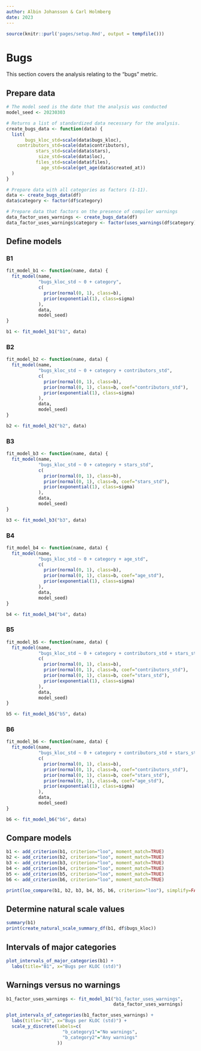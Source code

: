 ```yaml
---
author: Albin Johansson & Carl Holmberg
date: 2023
---
```


```r
source(knitr::purl('pages/setup.Rmd', output = tempfile()))
```

# Bugs

This section covers the analysis relating to the "bugs" metric.

## Prepare data

```r
# The model seed is the date that the analysis was conducted
model_seed <- 20230303

# Returns a list of standardized data necessary for the analysis.
create_bugs_data <- function(data) {
  list(
       bugs_kloc_std=scale(data$bugs_kloc),
    contributors_std=scale(data$contributors),
           stars_std=scale(data$stars),
            size_std=scale(data$loc),
           files_std=scale(data$files),
             age_std=scale(get_age(data$created_at))
  )
}

# Prepare data with all categories as factors (1-11).
data <- create_bugs_data(df)
data$category <- factor(df$category)

# Prepare data that factors on the presence of compiler warnings
data_factor_uses_warnings <- create_bugs_data(df)
data_factor_uses_warnings$category <- factor(uses_warnings(df$category))
```

## Define models

### B1

```r
fit_model_b1 <- function(name, data) {
  fit_model(name,
            "bugs_kloc_std ~ 0 + category",
            c(
              prior(normal(0, 1), class=b),
              prior(exponential(1), class=sigma)
            ),
            data,
            model_seed)
}

b1 <- fit_model_b1("b1", data)
```

### B2

```r
fit_model_b2 <- function(name, data) {
  fit_model(name,
            "bugs_kloc_std ~ 0 + category + contributors_std",
            c(
              prior(normal(0, 1), class=b),
              prior(normal(0, 1), class=b, coef="contributors_std"),
              prior(exponential(1), class=sigma)
            ),
            data,
            model_seed)
}

b2 <- fit_model_b2("b2", data)
```

### B3

```r
fit_model_b3 <- function(name, data) {
  fit_model(name,
            "bugs_kloc_std ~ 0 + category + stars_std",
            c(
              prior(normal(0, 1), class=b),
              prior(normal(0, 1), class=b, coef="stars_std"),
              prior(exponential(1), class=sigma)
            ),
            data,
            model_seed)
}

b3 <- fit_model_b3("b3", data)
```

### B4

```r
fit_model_b4 <- function(name, data) {
  fit_model(name,
            "bugs_kloc_std ~ 0 + category + age_std",
            c(
              prior(normal(0, 1), class=b),
              prior(normal(0, 1), class=b, coef="age_std"),
              prior(exponential(1), class=sigma)
            ),
            data,
            model_seed)
}

b4 <- fit_model_b4("b4", data)
```

### B5

```r
fit_model_b5 <- function(name, data) {
  fit_model(name,
            "bugs_kloc_std ~ 0 + category + contributors_std + stars_std",
            c(
              prior(normal(0, 1), class=b),
              prior(normal(0, 1), class=b, coef="contributors_std"),
              prior(normal(0, 1), class=b, coef="stars_std"),
              prior(exponential(1), class=sigma)
            ),
            data,
            model_seed)
}

b5 <- fit_model_b5("b5", data)
```

### B6

```r
fit_model_b6 <- function(name, data) {
  fit_model(name,
            "bugs_kloc_std ~ 0 + category + contributors_std + stars_std + age_std",
            c(
              prior(normal(0, 1), class=b),
              prior(normal(0, 1), class=b, coef="contributors_std"),
              prior(normal(0, 1), class=b, coef="stars_std"),
              prior(normal(0, 1), class=b, coef="age_std"),
              prior(exponential(1), class=sigma)
            ),
            data,
            model_seed)
}

b6 <- fit_model_b6("b6", data)
```

## Compare models

```r
b1 <- add_criterion(b1, criterion="loo", moment_match=TRUE)
b2 <- add_criterion(b2, criterion="loo", moment_match=TRUE)
b3 <- add_criterion(b3, criterion="loo", moment_match=TRUE)
b4 <- add_criterion(b4, criterion="loo", moment_match=TRUE)
b5 <- add_criterion(b5, criterion="loo", moment_match=TRUE)
b6 <- add_criterion(b6, criterion="loo", moment_match=TRUE)

print(loo_compare(b1, b2, b3, b4, b5, b6, criterion="loo"), simplify=FALSE)
```

## Determine natural scale values

```r
summary(b1)
print(create_natural_scale_summary_df(b1, df$bugs_kloc))
```

## Intervals of major categories

```r
plot_intervals_of_major_categories(b1) +
  labs(title="B1", x="Bugs per KLOC (std)")
```

## Warnings versus no warnings

```r
b1_factor_uses_warnings <- fit_model_b1("b1_factor_uses_warnings",
                                        data_factor_uses_warnings)

plot_intervals_of_categories(b1_factor_uses_warnings) +
  labs(title="B1", x="Bugs per KLOC (std)") +
  scale_y_discrete(labels=c(
                     "b_category1"="No warnings",
                     "b_category2"="Any warnings"
                   ))
```
